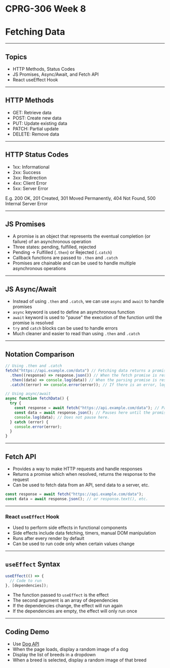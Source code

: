 # CPRG-306 Week 8

# Fetching Data

---

## Topics

- HTTP Methods, Status Codes
- JS Promises, Async/Await, and Fetch API
- React useEffect Hook

---

## HTTP Methods

- GET: Retrieve data
- POST: Create new data
- PUT: Update existing data
- PATCH: Partial update
- DELETE: Remove data

---

## HTTP Status Codes

- 1xx: Informational
- 2xx: Success
- 3xx: Redirection
- 4xx: Client Error
- 5xx: Server Error

E.g. 200 OK, 201 Created, 301 Moved Permanently, 404 Not Found, 500 Internal Server Error

---

## JS Promises

- A promise is an object that represents the eventual completion (or failure) of an asynchronous operation
- Three states: pending, fulfilled, rejected
- Pending -> Fulfilled (`.then`) or Rejected (`.catch`)
- Callback functions are passed to `.then` and `.catch`
- Promises are chainable and can be used to handle multiple asynchronous operations

---

## JS Async/Await

- Instead of using `.then` and `.catch`, we can use `async` and `await` to handle promises
- `async` keyword is used to define an asynchronous function
- `await` keyword is used to "pause" the execution of the function until the promise is resolved
- `try` and `catch` blocks can be used to handle errors
- Much cleaner and easier to read than using `.then` and `.catch`

---

## Notation Comparison

```javascript
// Using .then and .catch
fetch("https://api.example.com/data") // Fetching data returns a promise
  .then((response) => response.json()) // When the fetch promise is resolved, prarsing the JSON returns another promise
  .then((data) => console.log(data)) // When the parsing promise is resolved, logs the data
  .catch((error) => console.error(error)); // If there is an error, logs the error

// Using async/await
async function fetchData() {
  try {
    const response = await fetch("https://api.example.com/data"); // Pauses here until the promise is resolved returning the response.
    const data = await response.json(); // Pauses here until the promise is resolved returning the data.
    console.log(data); // Does not pause here.
  } catch (error) {
    console.error(error);
  }
}
```

---

## Fetch API

- Provides a way to make HTTP requests and handle responses
- Returns a promise which when resolved, returns the response to the request
- Can be used to fetch data from an API, send data to a server, etc.

```javascript
const response = await fetch("https://api.example.com/data");
const data = await response.json(); // or response.text(), etc.
```

---

### React `useEffect` Hook

- Used to perform side effects in functional components
- Side effects include data fetching, timers, manual DOM manipulation
- Runs after every render by default
- Can be used to run code only when certain values change

---

## `useEffect` Syntax

```javascript
useEffect(() => {
  // Code to run
}, [dependencies]);
```

- The function passed to `useEffect` is the effect
- The second argument is an array of dependencies
- If the dependencies change, the effect will run again
- If the dependencies are empty, the effect will only run once

---

## Coding Demo

- Use [Dog API](https://dog.ceo/dog-api/)
- When the page loads, display a random image of a dog
- Display the list of breeds in a dropdown
- When a breed is selected, display a random image of that breed
